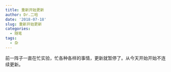 ```yaml
---
title: 重新开始更新
author: Dr.二哈
date: '2018-07-18'
slug: 重新开始更新
categories:
  - 随笔
tags:
  - 杂
---
```


前一阵子一直在忙实验，忙各种各样的事情，更新就暂停了。从今天开始开始不连续更新。